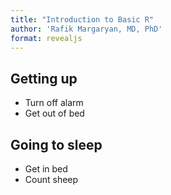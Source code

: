 ```yaml
---
title: "Introduction to Basic R"
author: 'Rafik Margaryan, MD, PhD'
format: revealjs
---
```


## Getting up

- Turn off alarm
- Get out of bed

## Going to sleep

- Get in bed
- Count sheep
